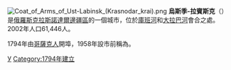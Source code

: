 {{Coord|44|12|45|N|39|41|11|E|display=title}}
[[File:Coat_of_Arms_of_Ust-Labinsk_(Krasnodar_krai).png|right]]
'''烏斯季-拉賓斯克'''（{{lang-ru|Усть-Лаби́нск}}）是[[俄羅斯|俄羅斯]][[克拉斯諾達爾邊疆區|克拉斯諾達爾邊疆區]]的一個城市，位於[[庫班河|庫班河]]和[[大拉巴河|大拉巴河]]會合之處。2002年人口61,446人。

1794年由[[哥薩克人|哥薩克人]]開埠，1958年設市前稱為{{lang|ru|'''Усть-Лабинская'''}}。

{{克拉斯諾達爾邊疆區城市}}

[[Category:克拉斯諾達爾邊疆區城市|У]]
[[Category:1794年建立|Category:1794年建立]]